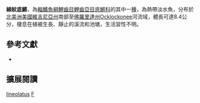 {{Speciesbox
| name = 線紋底鱂
| image = Fundulus lineolatus.jpg
| image_width = 200px
| image_caption = 
| status = LC
| status_system = IUCN3.1
| genus = Fundulus
| species = lineolatus
| authority = Agassiz, 1854
| synonyms = *''Zygonectes lineolatus'', Agassiz, 1854
}}
'''線紋底鱂'''，為[[輻鰭魚綱|輻鰭魚綱]][[鯉齒目|鯉齒目]][[鯉齒亞目|鯉齒亞目]][[底鱂科|底鱂科]]的其中一[[種|種]]，為熱帶淡水魚，分布於[[北美洲|北美洲]][[美國|美國]][[維吉尼亞州|維吉尼亞州]]南部至[[佛羅里達州|佛羅里達州]]Ocklockonee河流域，體長可達8.4公分，棲息在植被生長、靜止的溪流和池塘，生活習性不明。

== 參考文獻 ==
*{{FishBase_species|genus=Fundulus|species=lineolatus|year=2014|month=10}}

== 擴展閱讀 ==
{{refbegin}}
{{wikispecies-inline|Fundulus lineolatus}}
{{refend}}
{{Taxonbar|from=Q2081531}}

[[Category:底鱂屬|lineolatus]]
[[Category:1854年描述的魚類|F]]


{{魚類小作品}}